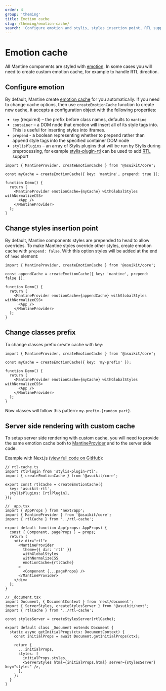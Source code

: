 ```yaml
---
order: 4
group: 'theming'
title: Emotion cache
slug: /theming/emotion-cache/
search: 'Configure emotion and stylis, styles insertion point, RTL support'
---
```


# Emotion cache

All Mantine components are styled with [emotion](https://emotion.sh/).
In some cases you will need to create custom emotion cache, for example to
handle RTL direction.

## Configure emotion

By default, Mantine create [emotion cache](https://emotion.sh/docs/@emotion/cache) for you automatically.
If you need to change cache options, then use `createEmotionCache` function to create new cache, it accepts
a configuration object with the following properties:

- `key` (required) – the prefix before class names, defaults to `mantine`
- `container` – a DOM node that emotion will insert all of its style tags into. This is useful for inserting styles into iframes.
- `prepend` - a boolean representing whether to prepend rather than append style tags into the specified container DOM node
- `stylisPlugins` – an array of Stylis plugins that will be run by Stylis during preprocessing, for example [stylis-plugin-rtl](https://www.npmjs.com/package/stylis-plugin-rtl) can be used to add [RTL](/guides/rtl) support

```tsx
import { MantineProvider, createEmotionCache } from '@asuikit/core';

const myCache = createEmotionCache({ key: 'mantine', prepend: true });

function Demo() {
  return (
    <MantineProvider emotionCache={myCache} withGlobalStyles withNormalizeCSS>
      <App />
    </MantineProvider>
  );
}
```

## Change styles insertion point

By default, Mantine components styles are prepended to head to allow overrides.
To make Mantine styles override other styles, create emotion cache with `prepend: false`.
With this option styles will be added at the end of `head` element:

```tsx
import { MantineProvider, createEmotionCache } from '@asuikit/core';

const appendCache = createEmotionCache({ key: 'mantine', prepend: false });

function Demo() {
  return (
    <MantineProvider emotionCache={appendCache} withGlobalStyles withNormalizeCSS>
      <App />
    </MantineProvider>
  );
}
```

## Change classes prefix

To change classes prefix create cache with key:

```tsx
import { MantineProvider, createEmotionCache } from '@asuikit/core';

const myCache = createEmotionCache({ key: 'my-prefix' });

function Demo() {
  return (
    <MantineProvider emotionCache={myCache} withGlobalStyles withNormalizeCSS>
      <App />
    </MantineProvider>
  );
}
```

Now classes will follow this pattern: `my-prefix-{random part}`.

## Server side rendering with custom cache

To setup server side rendering with custom cache, you will need to provide
the same emotion cache both to [MantineProvider](/theming/asuikit-provider/)
and to the server side code.

Example with Next.js ([view full code on GitHub](https://github.com/mantinedev/next-pages-template/tree/v5-rtl)):

```tsx
// rtl-cache.ts
import rtlPlugin from 'stylis-plugin-rtl';
import { createEmotionCache } from '@asuikit/core';

export const rtlCache = createEmotionCache({
  key: 'asuikit-rtl',
  stylisPlugins: [rtlPlugin],
});
```

```tsx
// _app.tsx
import { AppProps } from 'next/app';
import { MantineProvider } from '@asuikit/core';
import { rtlCache } from '../rtl-cache';

export default function App(props: AppProps) {
  const { Component, pageProps } = props;
  return (
    <div dir="rtl">
      <MantineProvider
        theme={{ dir: 'rtl' }}
        withGlobalStyles
        withNormalizeCSS
        emotionCache={rtlCache}
      >
        <Component {...pageProps} />
      </MantineProvider>
    </div>
  );
}
```

```tsx
// _document.tsx
import Document, { DocumentContext } from 'next/document';
import { ServerStyles, createStylesServer } from '@asuikit/next';
import { rtlCache } from '../rtl-cache';

const stylesServer = createStylesServer(rtlCache);

export default class _Document extends Document {
  static async getInitialProps(ctx: DocumentContext) {
    const initialProps = await Document.getInitialProps(ctx);

    return {
      ...initialProps,
      styles: [
        initialProps.styles,
        <ServerStyles html={initialProps.html} server={stylesServer} key="styles" />,
      ],
    };
  }
}
```
